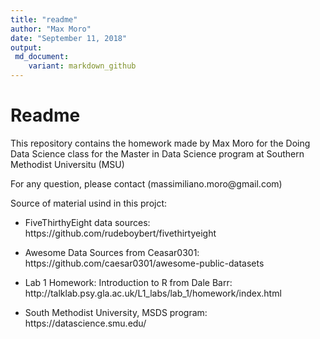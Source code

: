 ```yaml
---
title: "readme"
author: "Max Moro"
date: "September 11, 2018"
output: 
 md_document:
    variant: markdown_github
---
```


# Readme

This repository contains the homework made by Max Moro for the Doing Data Science class for the  Master in Data Science program at Southern Methodist Universitu (MSU)

For any question, please contact (massimiliano.moro@gmail.com)

Source of material usind in this projct:

- FiveThirthyEight data sources: https://github.com/rudeboybert/fivethirtyeight

- Awesome Data Sources from Ceasar0301:  https://github.com/caesar0301/awesome-public-datasets

- Lab 1 Homework: Introduction to R from Dale Barr:  http://talklab.psy.gla.ac.uk/L1_labs/lab_1/homework/index.html

- South Methodist University, MSDS program:  https://datascience.smu.edu/
